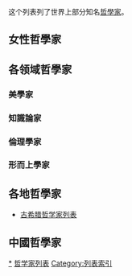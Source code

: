 {{expand|time=2016-10-22}}

{{Philosophy-sidebar}}

这个列表列了世界上部分知名[[哲學家|哲學家]]。

==女性哲學家==
{{Main list|女性哲學家列表}}

== 各领域哲學家 ==

===美學家===
{{Main list|美學家列表}}

===知識論家===
{{Main list|知識論家列表}}

===倫理學家===
{{Main list|倫理學家列表}}

===形而上學家===
{{Main list|形而上學家列表}}

== 各地哲學家 ==
* [[古希腊哲学家列表|古希腊哲学家列表]]

== 中國哲學家 ==
{{Main list|中國哲學家列表}}

[[Category:哲学家|*]]
[[Category:哲学家列表|]]
[[Category:列表索引|Category:列表索引]]